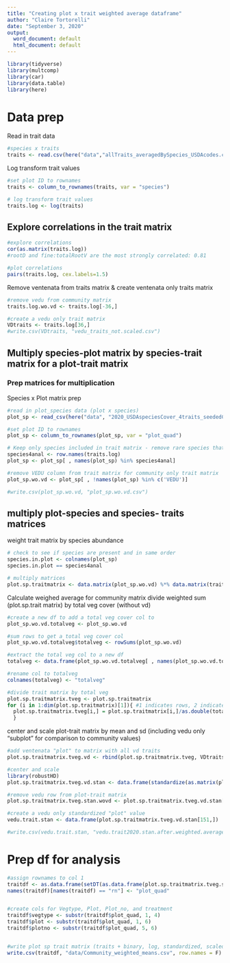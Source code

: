 ```yaml
---
title: "Creating plot x trait weighted average dataframe"
author: "Claire Tortorelli"
date: "September 3, 2020"
output:
  word_document: default
  html_document: default
---
```


```r
library(tidyverse)
library(multcomp)
library(car)
library(data.table)
library(here)
```

# Data prep
Read in trait data
```r
#species x traits
traits <- read.csv(here("data","allTraits_averagedBySpecies_USDAcodes.csv"))

```


Log transform trait values
```r
#set plot ID to rownames
traits <- column_to_rownames(traits, var = "species") 

# log transform trait values
traits.log <- log(traits)

```

## Explore correlations in the trait matrix
```r

#explore correlations 
cor(as.matrix(traits.log)) 
#rootD and fine:totalRootV are the most strongly correlated: 0.81

#plot correlations
pairs(traits.log, cex.labels=1.5)


```

Remove ventenata from traits matrix & create ventenata only traits matrix
```r
#remove vedu from community matrix
traits.log.wo.vd <- traits.log[-36,]

#create a vedu only trait matrix
VDtraits <- traits.log[36,]
#write.csv(VDtraits, "vedu_traits_not.scaled.csv")

```

## Multiply species-plot matrix by species-trait matrix for a plot-trait matrix

### Prep matrices for multiplication
Species x Plot matrix prep
```r
#read in plot_species data (plot x species)
plot_sp <- read_csv(here("data", "2020_USDAspeciesCover_4traits_seededCommunitySubplots.csv"))

#set plot ID to rownames
plot_sp <- column_to_rownames(plot_sp, var = "plot_quad") 

# Keep only species included in trait matrix - remove rare species that occurred in fewer than 2% of plots
species4anal <- row.names(traits.log)
plot_sp <- plot_sp[ , names(plot_sp) %in% species4anal]

#remove VEDU column from trait matrix for community only trait matrix
plot_sp.wo.vd <- plot_sp[ , !names(plot_sp) %in% c('VEDU')]

#write.csv(plot_sp.wo.vd, "plot_sp.wo.vd.csv")

```

## multiply plot-species and species- traits matrices
weight trait matrix by species abundance
```r
# check to see if species are present and in same order
species.in.plot <- colnames(plot_sp)
species.in.plot == species4anal

# multiply matrices
plot.sp.traitmatrix <- data.matrix(plot_sp.wo.vd) %*% data.matrix(traits.log.wo.vd)

```

Calculate weighed average for community matrix
divide weighted sum (plot.sp.trait matrix) by total veg cover (without vd)
```r
#create a new df to add a total veg cover col to
plot_sp.wo.vd.totalveg <- plot_sp.wo.vd

#sum rows to get a total veg cover col
plot_sp.wo.vd.totalveg$totalveg <- rowSums(plot_sp.wo.vd)

#extract the total veg col to a new df
totalveg <- data.frame(plot_sp.wo.vd.totalveg[ , names(plot_sp.wo.vd.totalveg) %in% c('totalveg')])

#rename col to totalveg
colnames(totalveg) <- "totalveg"

#divide trait matrix by total veg
plot.sp.traitmatrix.tveg <- plot.sp.traitmatrix
for (i in 1:dim(plot.sp.traitmatrix)[1]){ #1 indicates rows, 2 indicates cols
  plot.sp.traitmatrix.tveg[i,] = plot.sp.traitmatrix[i,]/as.double(totalveg[i,1])
  }

```

center and scale plot-trait matrix by mean and sd 
(including vedu only "subplot" for comparison to community values)
```r

#add ventenata "plot" to matrix with all vd traits
plot.sp.traitmatrix.tveg.vd <- rbind(plot.sp.traitmatrix.tveg, VDtraits)

#center and scale
library(robustHD)
plot.sp.traitmatrix.tveg.vd.stan <- data.frame(standardize(as.matrix(plot.sp.traitmatrix.tveg.vd), centerFun = mean, scaleFun = sd))

#remove vedu row from plot-trait matrix
plot.sp.traitmatrix.tveg.stan.wovd <- plot.sp.traitmatrix.tveg.vd.stan[-151,]

#create a vedu only standardized "plot" value
vedu.trait.stan <- data.frame(plot.sp.traitmatrix.tveg.vd.stan[151,])

#write.csv(vedu.trait.stan, "vedu.trait2020.stan.after.weighted.average.all.cplots.csv")
```


# Prep df for analysis
```r
#assign rownames to col 1
traitdf <- as.data.frame(setDT(as.data.frame(plot.sp.traitmatrix.tveg.stan.wovd), keep.rownames = TRUE)[])
names(traitdf)[names(traitdf) == "rn"] <- "plot_quad"


#create cols for Vegtype, Plot, Plot_no, and treatment
traitdf$vegtype <- substr(traitdf$plot_quad, 1, 4)
traitdf$plot <- substr(traitdf$plot_quad, 1, 6)
traitdf$plotno <- substr(traitdf$plot_quad, 5, 6)


#write plot sp trait matrix (traits + binary, log, standardized, scaled, and weighted average)
write.csv(traitdf, "data/Community_weighted_means.csv", row.names = F)
```



